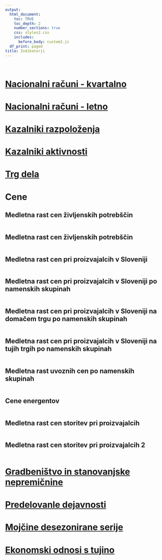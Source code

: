 ```yaml
---
output:
  html_document:
    toc: TRUE
    toc_depth: 2
    number_sections: true
    css: styles2.css
    includes:
      before_body: custom2.js
  df_print: paged
title: Indikatorji
---
```

```r
```

```r
```


# [Nacionalni računi - kvartalno](01-nacionalni_kvartalno.html#NacionalniKvartalno)
# [Nacionalni računi - letno](02-nacionalni_letno.html#NacionalniLetno)
# [Kazalniki razpoloženja](03-kazalniki_razpolozenja.html#KazalnikiRazpolozenja)
# [Kazalniki aktivnosti](04-kazalniki_aktivnosti.html#KazalnikiAktivnosti)
# [Trg dela](05-trg_dela.html#TrgDela)
# Cene {#Cene}


## Medletna rast cen življenskih potrebščin
```r
```

## Medletna rast cen življenskih potrebščin
```r
```


## Medletna rast cen pri proizvajalcih v Sloveniji
```r
```


## Medletna rast cen pri proizvajalcih v Sloveniji po namenskih skupinah
```r
```

## Medletna rast cen pri proizvajalcih v Sloveniji na domačem trgu po namenskih skupinah
```r
```

## Medletna rast cen pri proizvajalcih v Sloveniji na tujih trgih po namenskih skupinah
```r
```

## Medletna rast uvoznih cen po namenskih skupinah

```r
```

## Cene energentov

```r
```

## Medletna rast cen storitev pri proizvajalcih

```r
```


## Medletna rast cen storitev pri proizvajalcih 2

```r
```

# [Gradbeništvo in stanovanjske nepremičnine](07-gradbenistvo.html#Gradbenistvo)
# [Predelovanle dejavnosti](08-predelovalne_dejavnosti.html#PredelovalneDejavnosti)
# [Mojčine desezonirane serije](09-mojca.html#Mojca)
# [Ekonomski odnosi s tujino](10-tujina.html#Tujina)


